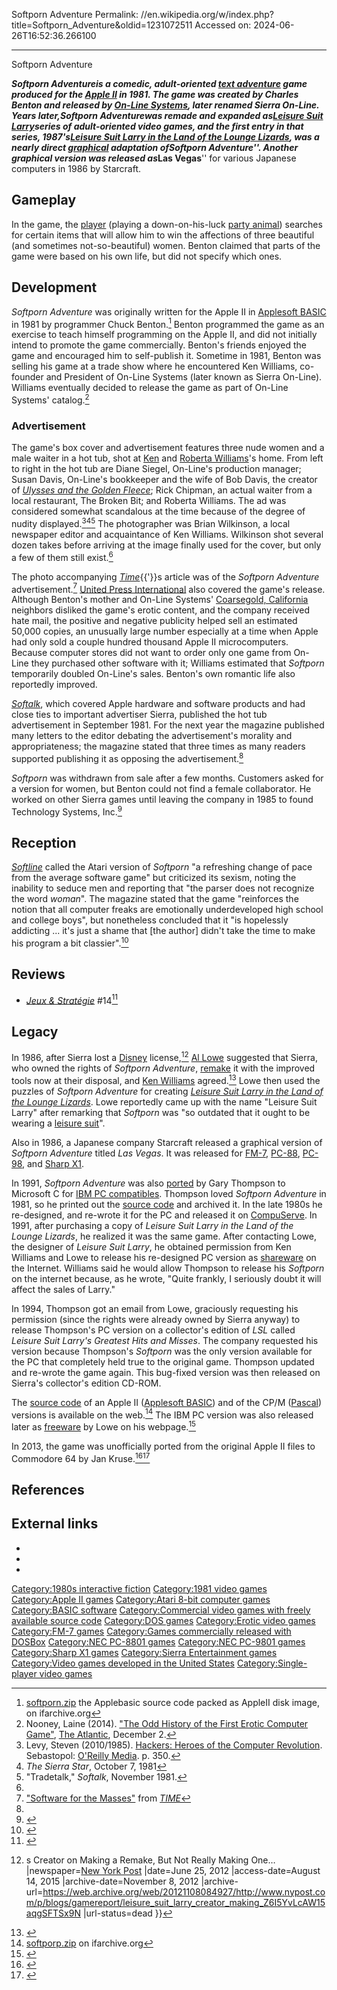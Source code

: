 Softporn Adventure
Permalink: //en.wikipedia.org/w/index.php?title=Softporn_Adventure&oldid=1231072511
Accessed on: 2024-06-26T16:52:36.266100



------
Softporn Adventure
{{Infobox video game
| title          = Softporn Adventure
| image          = On-Line Systems - Softporn Adventure.jpg
| caption        = Retail version cover art
| developer      = Blue Sky Software<ref>{{cite web |title=Softporn Adventure |url=https://mocagh.org/loadpage.php?query=%5Bpublisher%5DBlue+Sky+Software |website=Museum of Computer Adventure Game History |access-date=10 March 2019}}</ref>
| publisher      = [[Sierra Entertainment|On-Line Systems]]
| designer       = Chuck Benton
| writer         = 
| artist         = 
| composer       = 
| series         = 
| released       = {{vgrelease|NA|1981|JP|1986}}
| genre          = [[Interactive fiction]]
| modes          = [[Single-player]]
| platforms      = [[Apple II series|Apple II]], [[Atari 8-bit]], [[MS-DOS]], [[FM-7]], [[PC-88]], [[PC-98]], [[Sharp X1]]
}}

'''''Softporn Adventure''''' is a comedic, adult-oriented [[Interactive fiction|text adventure]] game produced for the [[Apple II series|Apple II]] in 1981. The game was created by Charles Benton and released by [[Sierra Entertainment|On-Line Systems]], later renamed Sierra On-Line. Years later, ''Softporn Adventure'' was remade and expanded as ''[[Leisure Suit Larry]]'' series of adult-oriented video games, and the first entry in that series, 1987's ''[[Leisure Suit Larry in the Land of the Lounge Lizards]]'', was a nearly direct [[computer graphics|graphical]] adaptation of ''Softporn Adventure''. Another graphical version was released as '''''Las Vegas''''' for various Japanese computers in 1986 by Starcraft.

== Gameplay ==
In the game, the [[Player character|player]] (playing a down-on-his-luck [[wikt:party animal|party animal]]) searches for certain items that will allow him to win the affections of three beautiful (and sometimes not-so-beautiful) women. Benton claimed that parts of the game were based on his own life, but did not specify which ones.{{r|maher20120229}}

== Development ==
''Softporn Adventure'' was originally written for the Apple II in [[Applesoft BASIC]] in 1981 by programmer Chuck Benton.<ref>[https://ifarchive.org/if-archive/games/source/softporp.zip softporn.zip] the Applebasic source code packed as AppleII disk image, on ifarchive.org</ref> Benton programmed the game as an exercise to teach himself programming on the Apple II, and did not initially intend to promote the game commercially. Benton's friends enjoyed the game and encouraged him to self-publish it. Sometime in 1981, Benton was selling his game at a trade show where he encountered Ken Williams, co-founder and President of On-Line Systems (later known as Sierra On-Line). Williams eventually decided to release the game as part of On-Line Systems' catalog.<ref name="theatlantic">Nooney, Laine (2014). [https://www.theatlantic.com/technology/archive/2014/12/the-odd-history-of-the-first-erotic-computer-game/383114/ "The Odd History of the First Erotic Computer Game"], [[The Atlantic]], December 2.</ref>

=== Advertisement ===
The game's box cover and advertisement features three nude women and a male waiter in a hot tub, shot at [[Ken Williams (game developer)|Ken]] and [[Roberta Williams]]'s home. From left to right in the hot tub are Diane Siegel, On-Line's production manager; Susan Davis, On-Line's bookkeeper and the wife of Bob Davis, the creator of ''[[Ulysses and the Golden Fleece]]''; Rick Chipman, an actual waiter from a local restaurant, The Broken Bit; and Roberta Williams. The ad was considered somewhat scandalous at the time because of the degree of nudity displayed.<ref>Levy, Steven (2010/1985). [[Hackers: Heroes of the Computer Revolution]]. Sebastopol: [[O'Reilly Media]]. p. 350.</ref><ref>''The Sierra Star'', October 7, 1981</ref><ref>"Tradetalk," ''Softalk'', November 1981.</ref> The photographer was Brian Wilkinson, a local newspaper editor and acquaintance of Ken Williams. Wilkinson shot several dozen takes before arriving at the image finally used for the cover, but only a few of them still exist.<ref name="theatlantic"/>

The photo accompanying ''[[Time (magazine)|Time]]''{{'}}s article was of the ''Softporn Adventure'' advertisement.<ref>[https://web.archive.org/web/20080307074357/http://www.time.com/time/magazine/article/0,9171,921076-1,00.html#ixzz0heDj3LkC "Software for the Masses"] from ''[[Time (magazine)|TIME]]''</ref> [[United Press International]] also covered the game's release. Although Benton's mother and On-Line Systems' [[Coarsegold, California]] neighbors disliked the game's erotic content, and the company received hate mail, the positive and negative publicity helped sell an estimated 50,000 copies, an unusually large number especially at a time when Apple had only sold a couple hundred thousand Apple II microcomputers. Because computer stores did not want to order only one game from On-Line they purchased other software with it; Williams estimated that ''Softporn'' temporarily doubled On-Line's sales. Benton's own romantic life also reportedly improved.{{r|maher20120229}}

''[[Softalk]]'', which covered Apple hardware and software products and had close ties to important advertiser Sierra, published the hot tub advertisement in September 1981. For the next year the magazine published many letters to the editor debating the advertisement's morality and appropriateness; the magazine stated that three times as many readers supported publishing it as opposing the advertisement.<ref name="theatlantic"/>

''Softporn'' was withdrawn from sale after a few months.{{r|theatlantic}} Customers asked for a version for women, but Benton could not find a female collaborator. He worked on other Sierra games until leaving the company in 1985 to found Technology Systems, Inc.<ref name="maher20120229">{{cite web | url=http://www.filfre.net/2012/02/softporn/ | title=Softporn | work=The Digital Antiquarian | date=2012-02-29 | access-date=9 July 2014 | author=Maher, Jimmy}}</ref>

==Reception==
''[[Softline (magazine)|Softline]]'' called the Atari version of ''Softporn'' "a refreshing change of pace from the average software game" but criticized its sexism, noting the inability to seduce men and reporting that "the parser does not recognize the word ''woman''". The magazine stated that the game "reinforces the notion that all computer freaks are emotionally underdeveloped high school and college boys", but nonetheless concluded that it "is hopelessly addicting ... it's just a shame that [the author] didn't take the time to make his program a bit classier".<ref name="bang198201">{{cite news | url=http://www.cgwmuseum.org/galleries/index.php?year=1982&pub=6&id=3 | title=Softporn | work=Softline | date=January 1982 | access-date=14 July 2014 | author=Bang, Derrick | pages=33}}</ref>

==Reviews==
*''[[:fr:Jeux et Stratégie|Jeux & Stratégie]]'' #14<ref>{{Cite web|url=http://archive.org/details/jeux-et-strategie-14|title=Jeux & stratégie 14|date=April 12, 1982|via=Internet Archive}}</ref>

== Legacy ==
In 1986, after Sierra lost a [[The Walt Disney Company|Disney]] license,<ref name=ny>{{cite news |first=Alan |last=Danzis |url=http://www.nypost.com/p/blogs/gamereport/leisure_suit_larry_creator_making_Z6I5YvLcAW15aqgSFTSx9N |title=''Leisure Suit Larry''{{'}}s Creator on Making a Remake, But Not Really Making One… |newspaper=[[New York Post]] |date=June 25, 2012 |access-date=August 14, 2015 |archive-date=November 8, 2012 |archive-url=https://web.archive.org/web/20121108084927/http://www.nypost.com/p/blogs/gamereport/leisure_suit_larry_creator_making_Z6I5YvLcAW15aqgSFTSx9N |url-status=dead }}</ref> [[Al Lowe]] suggested that Sierra, who owned the rights of ''Softporn Adventure'', [[Remake (computer science)|remake]] it with the improved tools now at their disposal, and [[Ken Williams (game developer)|Ken Williams]] agreed.<ref name="1up">{{cite web|last=Kohler|first=Chris|title=Two Decades of Leisure Suit Larry|url=http://www.1up.com/do/feature?cId=3161878 |work=[[1UP.com]]|date=August 10, 2007 |access-date=2009-02-20 |archive-url=https://web.archive.org/web/20071013053140/http://www.1up.com/do/feature?cId=3161878 |archive-date=October 13, 2007 |url-status=dead}}</ref> Lowe then used the puzzles of ''Softporn Adventure'' for creating ''[[Leisure Suit Larry in the Land of the Lounge Lizards]]''. Lowe reportedly came up with the name "Leisure Suit Larry" after remarking that ''Softporn'' was "so outdated that it ought to be wearing a [[leisure suit]]".

Also in 1986, a Japanese company Starcraft released a graphical version of ''Softporn Adventure'' titled ''Las Vegas''. It was released for [[FM-7]], [[PC-88]], [[PC-98]], and [[Sharp X1]].

In 1991, ''Softporn Adventure'' was also [[porting|ported]] by Gary Thompson to Microsoft C for [[IBM PC compatible]]s. Thompson loved ''Softporn Adventure'' in 1981, so he printed out the [[source code]] and archived it. In the late 1980s he re-designed, and re-wrote it for the PC and released it on [[CompuServe]]. In 1991, after purchasing a copy of ''Leisure Suit Larry in the Land of the Lounge Lizards'', he realized it was the same game. After contacting Lowe, the designer of ''Leisure Suit Larry'', he obtained permission from Ken Williams and Lowe to release his re-designed PC version as [[shareware]] on the Internet. Williams said he would allow Thompson to release his ''Softporn'' on the internet because, as he wrote, "Quite frankly, I seriously doubt it will affect the sales of Larry."

In 1994, Thompson got an email from Lowe, graciously requesting his permission (since the rights were already owned by Sierra anyway) to release Thompson's PC version on a collector's edition of ''LSL'' called ''Leisure Suit Larry's Greatest Hits and Misses''. The company requested his version because Thompson's ''Softporn'' was the only version available for the PC that completely held true to the original game. Thompson updated and re-wrote the game again. This bug-fixed version was then released on Sierra's collector's edition CD-ROM.

The [[source code]] of an Apple II ([[Applesoft BASIC]]) and of the CP/M ([[Pascal (programming language)|Pascal]]) versions is available on the web.<ref>[http://www.ifarchive.org/if-archive/games/source/softporp.zip softporp.zip] on ifarchive.org</ref> The IBM PC version was also released later as [[freeware]] by Lowe on his webpage.<ref>{{cite web|url=http://www.allowe.com/downloads/games.html |title=Softporn |quote=Before there was a Leisure Suit Larry, Chuck Benton created the only non-graphic game Sierra ever sold, Softporn for the Apple ][. I later used its puzzles as the basis for LSL1: Leisure Suit Larry in the Land of the Lounge Lizards. Still later, Gary Thompson reprogrammed it for the IBM PC. Here's your chance to see whether the changes I made to this classic game were improvements or not! Click here to download "Softporn" and see 1981 for yourself! |publisher=allowe.com |author=Al Lowe |author-link=Al Lowe |access-date=2015-08-14 }}</ref>

In 2013, the game was unofficially ported from the original Apple II files to Commodore 64 by Jan Kruse.<ref>{{Cite web|url=http://ifarchive.org/indexes/if-archive/games/c64/|title=Index: if-archive/games/c64|website=ifarchive.org}}</ref><ref>{{Cite web|url=https://www.mobygames.com/game/68305/softporn-adventure/|title=Softporn Adventure (2013)|website=MobyGames}}</ref>

==References==
{{Reflist}}

==External links==
* {{moby game|id=/softporn-adventure|name=''Softporn Adventure''}}
* {{moby game|id=/las-vegas__|name=''Las Vegas''}}
* {{IFDB|id=iumkhjn240gq59ws}}

{{Leisure Suit Larry series}}
{{Sierra Adventure Games|Stand-alone}}

[[Category:1980s interactive fiction]]
[[Category:1981 video games]]
[[Category:Apple II games]]
[[Category:Atari 8-bit computer games]]
[[Category:BASIC software]]
[[Category:Commercial video games with freely available source code]]
[[Category:DOS games]]
[[Category:Erotic video games]]
[[Category:FM-7 games]]
[[Category:Games commercially released with DOSBox]]
[[Category:NEC PC-8801 games]]
[[Category:NEC PC-9801 games]]
[[Category:Sharp X1 games]]
[[Category:Sierra Entertainment games]]
[[Category:Video games developed in the United States]]
[[Category:Single-player video games]]